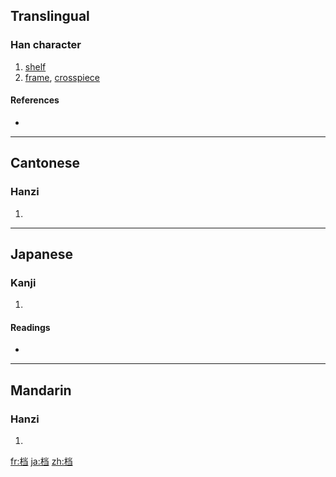 {{also|檔}}
==Translingual==

===Han character===
{{Han char|rn=75|rad=木|as=06|sn=10|four=|canj=木火尸一 (DFSM)}}

# [[shelf]]
# [[frame]], [[crosspiece]]

====References====
* {{Han ref|kx=0526.211|hdz=21198.050|uh=6863|ud=26723}}

----

==Cantonese==

===Hanzi===
{{yue-hanzi|jyut=|y=dong2, dong3|tra=檔}}

# {{defn|Cantonese|sort=木06}}

----

==Japanese==

===Kanji===
{{ja-kanji|grade=|rs=木06}}

# {{defn|Japanese|sort=木06}}

====Readings====
* {{ja-readings|on=[[とう]] (tō)|kun=[[こしかけ]] (koshikake), [[ふち]] (fuchi)}}

----

==Mandarin==

===Hanzi===
{{cmn-hanzi|tra=檔|pin=[[dǎng]] ([[dang3]]), [[dàng]] ([[dang4]])|wg=tang<sup>3</sup>, tang<sup>4</sup>}}

# {{defn|Mandarin|sort=木06}}

[[fr:档]]
[[ja:档]]
[[zh:档]]